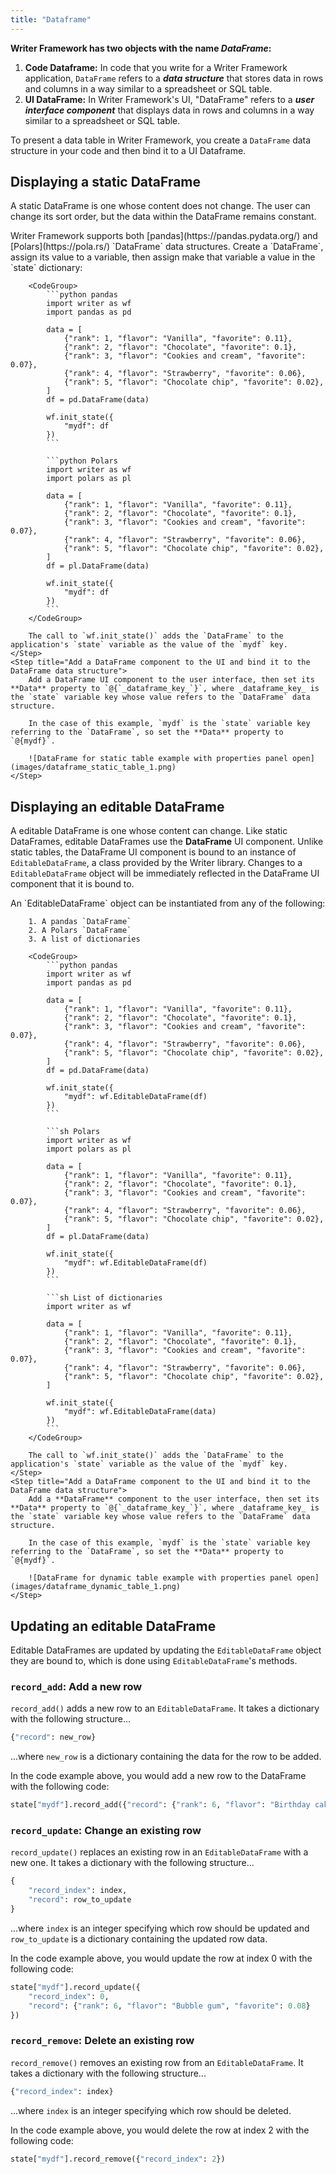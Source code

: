 ```yaml
---
title: "Dataframe"
---
```


**Writer Framework has two objects with the name _DataFrame_:**

1. **Code Dataframe:** In code that you write for a Writer Framework application, `DataFrame` refers to a **_data structure_** that stores data in rows and columns in a way similar to a spreadsheet or SQL table.
2. **UI DataFrame:** In Writer Framework's UI, "DataFrame" refers to a **_user interface component_** that displays data in rows and columns in a way similar to a spreadsheet or SQL table. 

To present a data table in Writer Framework, you create a `DataFrame` data structure in your code and then bind it to a UI Dataframe.


## Displaying a static DataFrame

A static DataFrame is one whose content does not change. The user can change its sort order, but the data within the DataFrame remains constant.

<Steps>
	<Step title="Create a DataFrame data structure">
		Writer Framework supports both [pandas](https://pandas.pydata.org/) and [Polars](https://pola.rs/) `DataFrame` data structures. Create a `DataFrame`, assign its value to a variable, then assign make that variable a value in the `state` dictionary:

		<CodeGroup>
			```python pandas
			import writer as wf
			import pandas as pd

			data = [
				{"rank": 1, "flavor": "Vanilla", "favorite": 0.11},
				{"rank": 2, "flavor": "Chocolate", "favorite": 0.1},
				{"rank": 3, "flavor": "Cookies and cream", "favorite": 0.07},
				{"rank": 4, "flavor": "Strawberry", "favorite": 0.06},
				{"rank": 5, "flavor": "Chocolate chip", "favorite": 0.02},
			]
			df = pd.DataFrame(data)

			wf.init_state({
				"mydf": df
			})
			```

			```python Polars
			import writer as wf
			import polars as pl

			data = [
				{"rank": 1, "flavor": "Vanilla", "favorite": 0.11},
				{"rank": 2, "flavor": "Chocolate", "favorite": 0.1},
				{"rank": 3, "flavor": "Cookies and cream", "favorite": 0.07},
				{"rank": 4, "flavor": "Strawberry", "favorite": 0.06},
				{"rank": 5, "flavor": "Chocolate chip", "favorite": 0.02},
			]
			df = pl.DataFrame(data)

			wf.init_state({
				"mydf": df
			})
			```
		</CodeGroup>

		The call to `wf.init_state()` adds the `DataFrame` to the application's `state` variable as the value of the `mydf` key. 
	</Step>
	<Step title="Add a DataFrame component to the UI and bind it to the DataFrame data structure">
		Add a DataFrame UI component to the user interface, then set its **Data** property to `@{`_dataframe_key_`}`, where _dataframe_key_ is the `state` variable key whose value refers to the `DataFrame` data structure.

		In the case of this example, `mydf` is the `state` variable key referring to the `DataFrame`, so set the **Data** property to `@{mydf}`.

		![DataFrame for static table example with properties panel open](images/dataframe_static_table_1.png)
	</Step>
</Steps>


## Displaying an editable DataFrame

A editable DataFrame is one whose content can change. Like static DataFrames, editable DataFrames use the **DataFrame** UI component. Unlike static tables, the DataFrame UI component is bound to an instance of `EditableDataFrame`, a class provided by the Writer library. Changes to a  `EditableDataFrame` object will be immediately reflected in the DataFrame UI component that it is bound to.

<Steps>
	<Step title="Create an EditableDataFrame data structure">
		An `EditableDataFrame` object can be instantiated from any of the following:
		
		1. A pandas `DataFrame`
		2. A Polars `DataFrame`
		3. A list of dictionaries

		<CodeGroup>
			```python pandas
			import writer as wf
			import pandas as pd

			data = [
				{"rank": 1, "flavor": "Vanilla", "favorite": 0.11},
				{"rank": 2, "flavor": "Chocolate", "favorite": 0.1},
				{"rank": 3, "flavor": "Cookies and cream", "favorite": 0.07},
				{"rank": 4, "flavor": "Strawberry", "favorite": 0.06},
				{"rank": 5, "flavor": "Chocolate chip", "favorite": 0.02},
			]
			df = pd.DataFrame(data)

			wf.init_state({
				"mydf": wf.EditableDataFrame(df)
			})
			```

			```sh Polars
			import writer as wf
			import polars as pl

			data = [
				{"rank": 1, "flavor": "Vanilla", "favorite": 0.11},
				{"rank": 2, "flavor": "Chocolate", "favorite": 0.1},
				{"rank": 3, "flavor": "Cookies and cream", "favorite": 0.07},
				{"rank": 4, "flavor": "Strawberry", "favorite": 0.06},
				{"rank": 5, "flavor": "Chocolate chip", "favorite": 0.02},
			]
			df = pl.DataFrame(data)

			wf.init_state({
				"mydf": wf.EditableDataFrame(df)
			})
			```

			```sh List of dictionaries
			import writer as wf

			data = [
				{"rank": 1, "flavor": "Vanilla", "favorite": 0.11},
				{"rank": 2, "flavor": "Chocolate", "favorite": 0.1},
				{"rank": 3, "flavor": "Cookies and cream", "favorite": 0.07},
				{"rank": 4, "flavor": "Strawberry", "favorite": 0.06},
				{"rank": 5, "flavor": "Chocolate chip", "favorite": 0.02},
			]
			
			wf.init_state({
				"mydf": wf.EditableDataFrame(data)
			})
			```
		</CodeGroup>

		The call to `wf.init_state()` adds the `DataFrame` to the application's `state` variable as the value of the `mydf` key. 
	</Step>
	<Step title="Add a DataFrame component to the UI and bind it to the DataFrame data structure">
		Add a **DataFrame** component to the user interface, then set its **Data** property to `@{`_dataframe_key_`}`, where _dataframe_key_ is the `state` variable key whose value refers to the `DataFrame` data structure.

		In the case of this example, `mydf` is the `state` variable key referring to the `DataFrame`, so set the **Data** property to `@{mydf}`.

		![DataFrame for dynamic table example with properties panel open](images/dataframe_dynamic_table_1.png)
	</Step>
</Steps>

## Updating an editable DataFrame

Editable DataFrames are updated by updating the `EditableDataFrame` object they are bound to, which is done using `EditableDataFrame`'s methods.

### `record_add`: Add a new row

`record_add()` adds a new row to an `EditableDataFrame`. It takes a dictionary with the following structure...

```python
{"record": new_row}
```

...where `new_row` is a dictionary containing the data for the row to be added.

In the code example above, you would add a new row to the DataFrame with the following code:

```python
state["mydf"].record_add({"record": {"rank": 6, "flavor": "Birthday cake", "favorite": 0.01}})
```

### `record_update`: Change an existing row

`record_update()` replaces an existing row in an `EditableDataFrame` with a new one. It takes a dictionary with the following structure...

```python
{
	"record_index": index,
	"record": row_to_update
}
```

...where `index` is an integer specifying which row should be updated and `row_to_update` is a dictionary containing the updated row data.

In the code example above, you would update the row at index 0 with the following code:

```python
state["mydf"].record_update({
	"record_index": 0,
	"record": {"rank": 6, "flavor": "Bubble gum", "favorite": 0.08}
})
```

### `record_remove`: Delete an existing row

`record_remove()` removes an existing row from an `EditableDataFrame`. It takes a dictionary with the following structure...

```python
{"record_index": index}
```

...where `index` is an integer specifying which row should be deleted.

In the code example above, you would delete the row at index 2 with the following code:

```python
state["mydf"].record_remove({"record_index": 2})
```